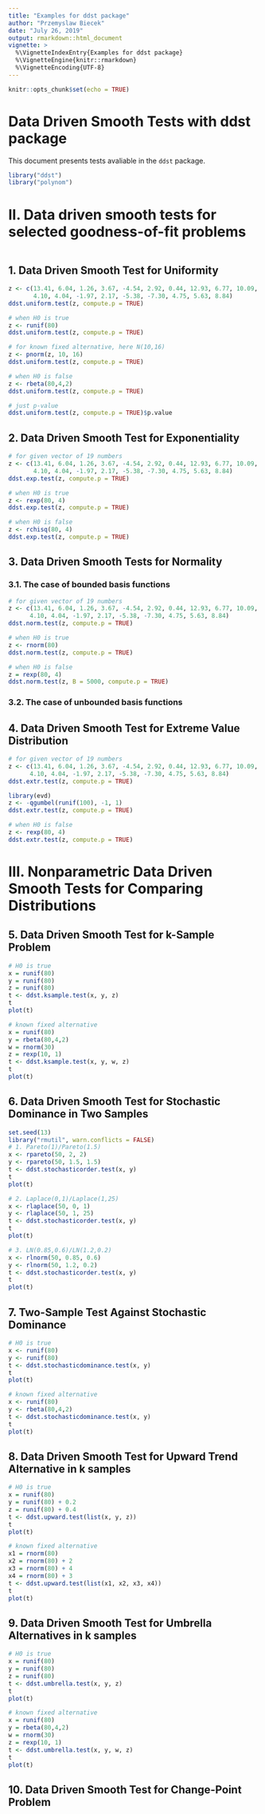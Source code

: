 ```yaml
---
title: "Examples for ddst package"
author: "Przemyslaw Biecek"
date: "July 26, 2019"
output: rmarkdown::html_document
vignette: >
  %\VignetteIndexEntry{Examples for ddst package}
  %\VignetteEngine{knitr::rmarkdown}
  %\VignetteEncoding{UTF-8}
---
```


```r
knitr::opts_chunk$set(echo = TRUE)
```

# Data Driven Smooth Tests with ddst package

This document presents tests avaliable in the `ddst` package.

```r
library("ddst")
library("polynom")
```

# II. Data driven smooth tests for selected goodness-of-fit problems

```r
```

## 1. Data Driven Smooth Test for Uniformity

```r
z <- c(13.41, 6.04, 1.26, 3.67, -4.54, 2.92, 0.44, 12.93, 6.77, 10.09,
       4.10, 4.04, -1.97, 2.17, -5.38, -7.30, 4.75, 5.63, 8.84)
ddst.uniform.test(z, compute.p = TRUE)

# when H0 is true
z <- runif(80)
ddst.uniform.test(z, compute.p = TRUE)

# for known fixed alternative, here N(10,16)
z <- pnorm(z, 10, 16)
ddst.uniform.test(z, compute.p = TRUE)

# when H0 is false
z <- rbeta(80,4,2)
ddst.uniform.test(z, compute.p = TRUE)

# just p-value
ddst.uniform.test(z, compute.p = TRUE)$p.value
```
## 2. Data Driven Smooth Test for Exponentiality

```r
# for given vector of 19 numbers
z <- c(13.41, 6.04, 1.26, 3.67, -4.54, 2.92, 0.44, 12.93, 6.77, 10.09,
       4.10, 4.04, -1.97, 2.17, -5.38, -7.30, 4.75, 5.63, 8.84)
ddst.exp.test(z, compute.p = TRUE)

# when H0 is true
z <- rexp(80, 4)
ddst.exp.test(z, compute.p = TRUE)

# when H0 is false
z <- rchisq(80, 4)
ddst.exp.test(z, compute.p = TRUE)

```

## 3. Data Driven Smooth Tests for Normality


### 3.1. The case of bounded basis functions

```r
# for given vector of 19 numbers
z <- c(13.41, 6.04, 1.26, 3.67, -4.54, 2.92, 0.44, 12.93, 6.77, 10.09,
      4.10, 4.04, -1.97, 2.17, -5.38, -7.30, 4.75, 5.63, 8.84)
ddst.norm.test(z, compute.p = TRUE)

# when H0 is true
z <- rnorm(80)
ddst.norm.test(z, compute.p = TRUE)

# when H0 is false
z = rexp(80, 4)
ddst.norm.test(z, B = 5000, compute.p = TRUE)

```

### 3.2. The case of unbounded basis functions



## 4. Data Driven Smooth Test for Extreme Value Distribution


```r
# for given vector of 19 numbers
z <- c(13.41, 6.04, 1.26, 3.67, -4.54, 2.92, 0.44, 12.93, 6.77, 10.09,
      4.10, 4.04, -1.97, 2.17, -5.38, -7.30, 4.75, 5.63, 8.84)
ddst.extr.test(z, compute.p = TRUE)

library(evd)
z <- -qgumbel(runif(100), -1, 1)
ddst.extr.test(z, compute.p = TRUE)

# when H0 is false
z <- rexp(80, 4)
ddst.extr.test(z, compute.p = TRUE)

```

# III. Nonparametric Data Driven Smooth Tests for Comparing Distributions


## 5. Data Driven Smooth Test for k-Sample Problem

```r
# H0 is true
x = runif(80)
y = runif(80)
z = runif(80)
t <- ddst.ksample.test(x, y, z)
t
plot(t)

# known fixed alternative
x = runif(80)
y = rbeta(80,4,2)
w = rnorm(30)
z = rexp(10, 1)
t <- ddst.ksample.test(x, y, w, z)
t
plot(t)
```

## 6. Data Driven Smooth Test for Stochastic Dominance in Two Samples

```r
set.seed(13)
library("rmutil", warn.conflicts = FALSE)
# 1. Pareto(1)/Pareto(1.5)
x <- rpareto(50, 2, 2)
y <- rpareto(50, 1.5, 1.5)
t <- ddst.stochasticorder.test(x, y)
t
plot(t)

# 2. Laplace(0,1)/Laplace(1,25)
x <- rlaplace(50, 0, 1)
y <- rlaplace(50, 1, 25)
t <- ddst.stochasticorder.test(x, y)
t
plot(t)

# 3. LN(0.85,0.6)/LN(1.2,0.2)
x <- rlnorm(50, 0.85, 0.6)
y <- rlnorm(50, 1.2, 0.2)
t <- ddst.stochasticorder.test(x, y)
t
plot(t)
```

## 7. Two-Sample Test Against Stochastic Dominance

```r
# H0 is true
x <- runif(80)
y <- runif(80)
t <- ddst.stochasticdominance.test(x, y)
t
plot(t)

# known fixed alternative
x <- runif(80)
y <- rbeta(80,4,2)
t <- ddst.stochasticdominance.test(x, y)
t
plot(t)
```

## 8. Data Driven Smooth Test for Upward Trend Alternative in k samples

```r
# H0 is true
x = runif(80)
y = runif(80) + 0.2
z = runif(80) + 0.4
t <- ddst.upward.test(list(x, y, z))
t
plot(t)

# known fixed alternative
x1 = rnorm(80)
x2 = rnorm(80) + 2
x3 = rnorm(80) + 4
x4 = rnorm(80) + 3
t <- ddst.upward.test(list(x1, x2, x3, x4))
t
plot(t)
```

## 9. Data Driven Smooth Test for Umbrella Alternatives in k samples

```r
# H0 is true
x = runif(80)
y = runif(80)
z = runif(80)
t <- ddst.umbrella.test(x, y, z)
t
plot(t)

# known fixed alternative
x = runif(80)
y = rbeta(80,4,2)
w = rnorm(30)
z = rexp(10, 1)
t <- ddst.umbrella.test(x, y, w, z)
t
plot(t)
```

## 10. Data Driven Smooth Test for Change-Point Problem


